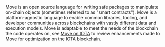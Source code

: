 Move is an open source language for writing safe packages to manipulate on-chain objects (sometimes referred to as "smart contracts"). Move is a platform-agnostic language to enable common libraries, tooling, and developer communities across blockchains with vastly different data and execution models. Move is adaptable to meet the needs of the blockchain the code operates on, see [Move on IOTA](../developer/iota-101/move-overview/move-overview.mdx) to review enhancements made to Move for optimization on the IOTA blockchain.
